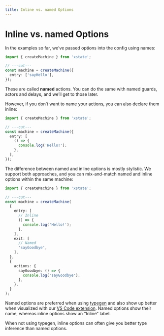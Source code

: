 ```yaml
---
title: Inline vs. named Options
---
```


# Inline vs. named Options

<!-- deps: ["options-api"] -->

In the examples so far, we’ve passed options into the config using names:

```ts twoslash
import { createMachine } from 'xstate';

// ---cut---
const machine = createMachine({
  entry: ['sayHello'],
});
```

These are called **named** actions. You can do the same with named guards, actors and delays, and we’ll get to those later.

However, if you don’t want to name your actions, you can also declare them inline:

```ts twoslash
import { createMachine } from 'xstate';

// ---cut---
const machine = createMachine({
  entry: [
    () => {
      console.log('Hello!');
    },
  ],
});
```

The difference between named and inline options is mostly stylistic. We support both approaches, and you can mix-and-match named and inline options within the same machine:

```ts twoslash
import { createMachine } from 'xstate';

// ---cut---
const machine = createMachine(
  {
    entry: [
      // Inline
      () => {
        console.log('Hello!');
      },
    ],
    exit: [
      // Named
      'sayGoodbye',
    ],
  },
  {
    actions: {
      sayGoodbye: () => {
        console.log('sayGoodbye');
      },
    },
  }
);
```

Named options are preferred when using [typegen](../typescript/typegen.mdx) and also show up better when visualized with our [VS Code extension](../../tools/xstate-vscode-extension). Named options show their name, whereas inline options show an “Inline” label.

When not using typegen, inline options can often give you better type inference than named options.
